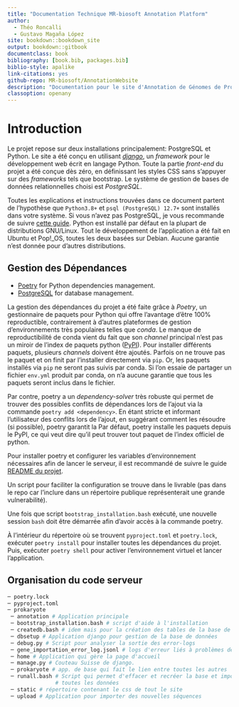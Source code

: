 ```yaml
--- 
title: "Documentation Technique MR-biosoft Annotation Platform"
author: 
  - Théo Roncalli
  - Gustavo Magaña López
site: bookdown::bookdown_site
output: bookdown::gitbook
documentclass: book
bibliography: [book.bib, packages.bib]
biblio-style: apalike
link-citations: yes
github-repo: MR-biosoft/AnnotationWebsite
description: "Documentation pour le site d'Annotation de Génomes de Prokaryotes"
classoption: openany
---
```


# Introduction {-#intro}

Le projet repose sur deux installations principalement: PostgreSQL et Python.
Le site a été conçu en utilisant [_django_](https://www.djangoproject.com/), un 
_framework_ pour le développement web écrit en langage Python. Toute la partie
_front-end_ du projet a été conçue dès zéro, en définissant les styles CSS
sans s'appuyer sur des _frameworks_ tels que bootstrap. Le système de gestion
de bases de données relationnelles choisi est _PostgreSQL_.

Toutes les explications et instructions trouvées dans ce document 
partent de l'hypothèse que `Python3.8+` et `psql (PostgreSQL) 12.7+` sont
installés dans votre système. Si vous n'avez pas PostgreSQL, je vous 
recommande de suivre 
[cette guide](https://www.lri.fr/~schevalier/doc/teaching/tutoriels/PostgreSQL_install.html). 
Python est installé par défaut en la plupart
de distributions GNU/Linux. Tout le développement de l'application a été fait 
en Ubuntu et Pop!_OS, toutes les deux basées sur Debian. Aucune garantie n'est 
donnée pour d'autres distributions.

## Gestion des Dépendances {-#deps}

* [Poetry](https://python-poetry.org/) for Python dependencies management.
* [PostgreSQL](https://www.postgresql.org/) for database management.

La gestion des dépendances du projet a été faite grâce à _Poetry_, un gestionnaire
de paquets pour Python qui offre l'avantage d'être $100\%$ reproductible, 
contrairement à d'autres plateformes de gestion d'environnements très populaires
telles que _conda_. Le manque de reproductibilité de conda vient du fait que son 
_channel_ principal n'est pas un miroir de l'index de paquets python ([PyPI](https://pypi.org/)).
Pour installer différents paquets, plusieurs _channels_ doivent être ajoutés. 
Parfois on ne trouve pas le paquet et on finit par l'installer directement via `pip`.
Or, les paquets installés via `pip` ne seront pas suivis par conda. Si l'on essaie 
de partager un fichier `env.yml` produit par conda, on n'a aucune garantie que tous
les paquets seront inclus dans le fichier. 

Par contre, poetry a un _dependency-solver_ très robuste qui permet de trouver
des possibles conflits de dépendances lors de l'ajout via la commande `poetry add <dependency>`.
En étant stricte et informant l'utilisateur des conflits lors de l'ajout, en suggérant 
comment les résoudre (si possible), poetry garantit la
Par défaut, poetry installe les paquets depuis le PyPI, ce qui veut dire qu'il peut 
trouver tout paquet de l'index officiel de python.

Pour installer poetry et configurer les variables d'environnement nécessaires
afin de lancer le serveur, il est recommandé de suivre le guide 
[README du projet](https://github.com/MR-biosoft/AnnotationWebsite).

Un script pour faciliter la configuration se trouve dans le livrable (pas dans
le repo car l'inclure dans un répertoire publique représenterait une grande
vulnerabilité).

Une fois que script `bootstrap_installation.bash` exécuté, une nouvelle
session `bash` doit être démarrée afin d'avoir accès à la commande poetry.

À l'intérieur du répertoire où se trouvent `pyproject.toml` et `poetry.lock`, 
exécuter `poetry install` pour installer toutes les dépendances du projet.
Puis, exécuter `poetry shell` pour activer l'environnement virtuel et lancer 
l'application.

## Organisation du code serveur {-#organisation}
```bash
─ poetry.lock
─ pyproject.toml
─ prokaryote
 ─ annotation # Application principale
 ─ bootstrap_installation.bash # script d'aide à l'installation
 ─ createdb.bash # idem mais pour la création des tables de la base de données
 ─ dbsetup # Application django pour gestion de la base de données
 ─ debug.py # Script pour analyser la sortie des error-logs 
 ─ gene_importation_error_log.jsonl # logs d'erreur liés à problèmes de parsing
 ─ home # Application qui gère la page d'accueil
 ─ manage.py # Couteau Suisse de django. 
 ─ prokaryote # app. de base qui fait le lien entre toutes les autres
 ─ runall.bash # Script qui permet d'effacer et recréer la base et importer
               # toutes les données
 ─ static # répertoire contenant le css de tout le site
 ─ upload # Application pour importer des nouvelles séquences
```


